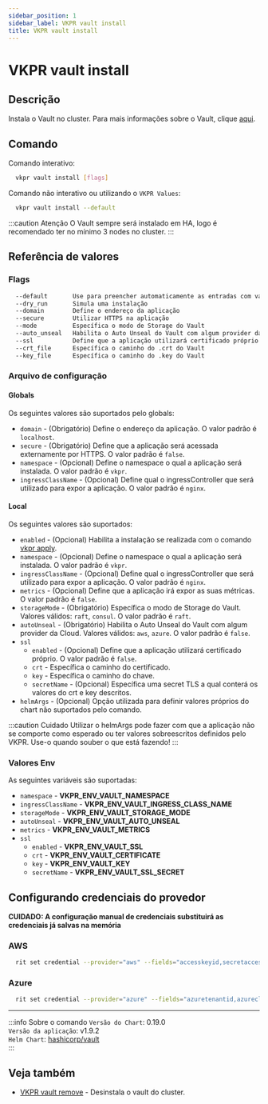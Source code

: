 ```yaml
---
sidebar_position: 1
sidebar_label: VKPR vault install
title: VKPR vault install
---
```


# VKPR vault install

## Descrição

Instala o Vault no cluster. Para mais informações sobre o Vault, clique [aqui](https://www.vaultproject.io/).

## Comando

Comando interativo:

```bash
  vkpr vault install [flags]
```

Comando não interativo ou utilizando o `VKPR Values`:

```bash
  vkpr vault install --default
```

:::caution Atenção
O Vault sempre será instalado em HA, logo é recomendado ter no mínimo 3 nodes no cluster.
:::

## Referência de valores

### Flags

```sh
  --default       Use para preencher automaticamente as entradas com valores padrões
  --dry_run       Simula uma instalação
  --domain        Define o endereço da aplicação
  --secure        Utilizar HTTPS na aplicação
  --mode          Específica o modo de Storage do Vault
  --auto_unseal   Habilita o Auto Unseal do Vault com algum provider da Cloud
  --ssl           Define que a aplicação utilizará certificado próprio
  --crt_file      Específica o caminho do .crt do Vault
  --key_file      Específica o caminho do .key do Vault
```

### Arquivo de configuração

#### Globals

Os seguintes valores são suportados pelo globals:

- `domain` - (Obrigatório) Define o endereço da aplicação. O valor padrão é `localhost`.
- `secure` - (Obrigatório) Define que a aplicação será acessada externamente por HTTPS. O valor padrão é `false`.
- `namespace` - (Opcional) Define o namespace o qual a aplicação será instalada. O valor padrão é `vkpr`.
- `ingressClassName` - (Opcional) Define qual o ingressController que será utilizado para expor a aplicação. O valor padrão é `nginx`.

#### Local

Os seguintes valores são suportados:

- `enabled` - (Opcional) Habilita a instalação se realizada com o comando [vkpr apply](/docs/commands/apply).
- `namespace` - (Opcional) Define o namespace o qual a aplicação será instalada. O valor padrão é `vkpr`.
- `ingressClassName` - (Opcional) Define qual o ingressController que será utilizado para expor a aplicação. O valor padrão é `nginx`.
- `metrics` - (Opcional) Define que a aplicação irá expor as suas métricas. O valor padrão é `false`.
- `storageMode` - (Obrigatório) Específica o modo de Storage do Vault. Valores válidos: `raft`, `consul`. O valor padrão é `raft`.
- `autoUnseal` - (Obrigatório) Habilita o Auto Unseal do Vault com algum provider da Cloud. Valores válidos: `aws`, `azure`. O valor padrão é `false`.
- `ssl`
  - `enabled` - (Opcional) Define que a aplicação utilizará certificado próprio. O valor padrão é `false`.
  - `crt` - Específica o caminho do certificado.
  - `key` - Específica o caminho do chave.
  - `secretName` - (Opcional) Específica uma secret TLS a qual conterá os valores do crt e key descritos.
- `helmArgs` - (Opcional) Opção utilizada para definir valores próprios do chart não suportados pelo comando.

:::caution Cuidado
Utilizar o helmArgs pode fazer com que a aplicação não se comporte como esperado ou ter valores sobreescritos definidos pelo VKPR.
Use-o quando souber o que está fazendo!
:::

### Valores Env

As seguintes variáveis são suportadas:

- `namespace` - **VKPR_ENV_VAULT_NAMESPACE**
- `ingressClassName` - **VKPR_ENV_VAULT_INGRESS_CLASS_NAME**
- `storageMode` - **VKPR_ENV_VAULT_STORAGE_MODE**
- `autoUnseal` - **VKPR_ENV_VAULT_AUTO_UNSEAL**
- `metrics` - **VKPR_ENV_VAULT_METRICS**
- `ssl`
  - `enabled` - **VKPR_ENV_VAULT_SSL**
  - `crt` - **VKPR_ENV_VAULT_CERTIFICATE**
  - `key` - **VKPR_ENV_VAULT_KEY**
  - `secretName` - **VKPR_ENV_VAULT_SSL_SECRET**

## Configurando credenciais do provedor

**CUIDADO: A configuração manual de credenciais substituirá as credenciais já salvas na memória**

### AWS

```bash
  rit set credential --provider="aws" --fields="accesskeyid,secretaccesskey,region" --values="seu-accesskey,seu-secretaccess,seu-region"
```

### Azure

```bash
  rit set credential --provider="azure" --fields="azuretenantid,azureclientid,azureclientsecret,vaultazurekeyvaultvaultname,vaultazurekeyvaultkeyname" --values="seu-azuretenantid,seu-azureclientid,seu-azureclientsecret,seu-vaultazurekeyvaultvaultname,seu-vaultazurekeyvaultkeyname,"
```

---

:::info Sobre o comando
`Versão do Chart`: 0.19.0 <br/>
`Versão da aplicação`: v1.9.2 <br/>
`Helm Chart`: [hashicorp/vault](https://artifacthub.io/packages/helm/hashicorp/vault) <br/>
:::

## Veja também

- [VKPR vault remove](/docs/commands/vault/remove) - Desinstala o vault do cluster.
